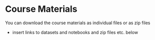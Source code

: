 # Course Materials

You can download the course materials as individual files or as zip files

- insert links to datasets and notebooks and zip files etc. below